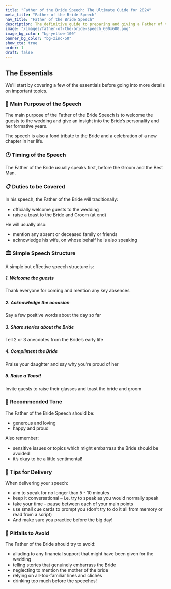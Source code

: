 ```yaml
---
title: "Father of the Bride Speech: The Ultimate Guide for 2024"
meta_title: "Father of the Bride Speech"
nav_title: "Father of the Bride Speech"
description: The definitive guide to preparing and giving a Father of the Bride speech.
image: "/images/father-of-the-bride-speech_600x600.png"
image_bg_color: "bg-yellow-100"
banner_bg_color: "bg-zinc-50"
show_cta: true
order: 1
draft: false
---
```

## The Essentials

We'll start by covering a few of the essentials before going into more details on important topics.

### 🏹 Main Purpose of the Speech

The main purpose of the Father of the Bride Speech is to welcome the guests to the wedding and give an insight into the Bride’s personality and her formative years.

The speech is also a fond tribute to the Bride and a celebration of a new chapter in her life.

### 🕐 Timing of the Speech

The Father of the Bride usually speaks first, before the Groom and the Best Man.

### 📋 Duties to be Covered

In his speech, the Father of the Bride will traditionally:
- officially welcome guests to the wedding
- raise a toast to the Bride and Groom (at end)

He will usually also:
- mention any absent or deceased family or friends
- acknowledge his wife, on whose behalf he is also speaking

### 🏛️ Simple Speech Structure

A simple but effective speech structure is:

##### 1. Welcome the guests

Thank everyone for coming and mention any key absences

##### 2. Acknowledge the occasion

Say a few positive words about the day so far

##### 3. Share stories about the Bride

Tell 2 or 3 anecdotes from the Bride’s early life

##### 4. Compliment the Bride

Praise your daughter and say why you’re proud of her

##### 5. Raise a Toast!

Invite guests to raise their glasses and toast the bride and groom

### 🎵 Recommended Tone

The Father of the Bride Speech should be:

- generous and loving
- happy and proud

Also remember:
- sensitive issues or topics which might embarrass the Bride should be avoided
- it’s okay to be a little sentimental!

### 🎤 Tips for Delivery

When delivering your speech:
- aim to speak for no longer than 5 - 10 minutes
- keep it conversational – i.e. try to speak as you would normally speak
- take your time – pause between each of your main points
- use small cue cards to prompt you (don’t try to do it all from memory or read from a script)
- And make sure you practice before the big day!

### 🚫 Pitfalls to Avoid

The Father of the Bride should try to avoid:
- alluding to any financial support that might have been given for the wedding
- telling stories that genuinely embarrass the Bride
- neglecting to mention the mother of the bride
- relying on all-too-familiar lines and clichés
- drinking too much before the speeches!
